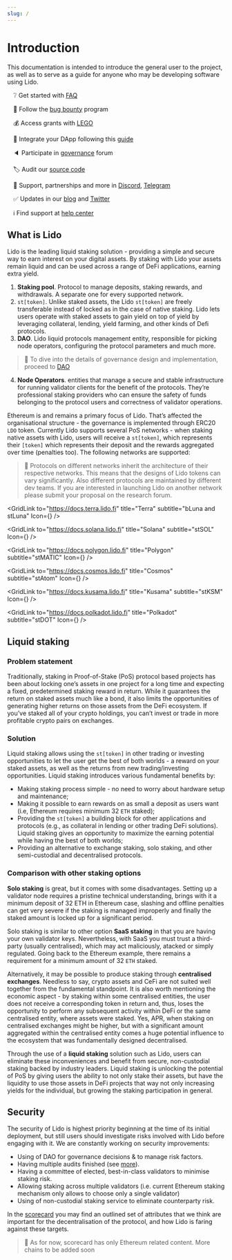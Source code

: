 ```yaml
---
slug: /
---
```



# Introduction

This documentation is intended to introduce the general user to the project, as well as to serve as a guide for anyone who may be developing software using Lido. 
 
&emsp;❔ Get started with [FAQ](https://lido.fi/faq) 

&emsp;🐞 Follow the [bug bounty](https://immunefi.com/bounty/lido/) program 

&emsp;💰 Access grants with [LEGO](https://lego.lido.fi)

&emsp;🔗 Integrate your DApp following this [guide](https://docs.lido.fi/guides/steth-integration-guide)

&emsp;🔈 Participate in [governance](https://research.lido.fi/) forum

&emsp;🏷️ Audit our [source code](https://github.com/lidofinance) 

&emsp;🤝 Support, partnerships and more in [Discord](https://discord.gg/vgdPfhZ), [Telegram](https://t.me/lidofinance) 

&emsp;✅ Updates in our [blog](https://blog.lido.fi/) and [Twitter](https://twitter.com/lidofinance) 

&emsp;ℹ️ Find support at [help center](https://help.lido.fi/) 
  
## What is Lido

Lido is the leading liquid staking solution - providing a simple and secure way to earn interest on your digital assets. By staking with Lido your assets remain liquid and can be used across a range of DeFi applications, earning extra yield.
 
1. **Staking pool**. Protocol to manage deposits, staking rewards, and withdrawals. A separate one for every supported network. 
2. `st[token]`. Unlike staked assets, the Lido `st[token]` are freely transferable instead of locked as in the case of native staking. Lido lets users operate with staked assets to gain yield on top of yield by leveraging collateral, lending, yield farming, and other kinds of Defi protocols. 
3. **DAO**. Lido liquid protocols management entity, responsible for picking node operators, configuring the protocol parameters and much more. 
 
> 📝 To dive into the details of governance design and implementation, proceed to [DAO](lido-dao.md) 
 
4. **Node Operators**. entities that manage a secure and stable infrastructure for running validator clients for the benefit of the protocols. They’re professional staking providers who can ensure the safety of funds belonging to the protocol users and correctness of validator operations. 
 
Ethereum is and remains a primary focus of Lido. That’s affected the organisational structure - the governance is implemented through ERC20 `LDO` token. Currently Lido supports several PoS networks - when staking native assets with Lido, users will receive a `st[token]`, which represents their `[token]` which represents their deposit and the rewards aggregated over time (penalties too). The following networks are supported: 
 
> 📝 Protocols on different networks inherit the architecture of their respective networks. This means that the designs of Lido tokens can vary significantly. Also different protocols are maintained by different dev teams. If you are interested in launching Lido on another network please submit your proposal on the research forum.
 
<Grid> 
 
<GridLink 
  to="https://docs.terra.lido.fi" 
  title="Terra" 
  subtitle="bLuna and stLuna" 
  Icon={<TerraIcon />} 
/> 
 
<GridLink 
  to="https://docs.solana.lido.fi" 
  title="Solana" 
  subtitle="stSOL" 
  Icon={<SolanaIcon />} 
/> 
 
<GridLink 
  to="https://docs.polygon.lido.fi" 
  title="Polygon" 
  subtitle="stMATIC" 
  Icon={<PolygonIcon />} 
/> 
 
<GridLink 
  to="https://docs.cosmos.lido.fi" 
  title="Cosmos" 
  subtitle="stAtom" 
  Icon={<CosmosIcon />} 
/> 
 
<GridLink 
  to="https://docs.kusama.lido.fi" 
  title="Kusama" 
  subtitle="stKSM" 
  Icon={<KusamaIcon />} 
/> 
 
<GridLink 
  to="https://docs.polkadot.lido.fi" 
  title="Polkadot" 
  subtitle="stDOT" 
  Icon={<PolkadotIcon />} 
/> 
 
</Grid> 
 

## Liquid staking 

### Problem statement

Traditionally, staking in Proof-of-Stake (PoS) protocol based projects has been about locking one’s assets in one project for a long time and expecting a fixed, predetermined staking reward in return. While it guarantees the return on staked assets much like a bond, it also limits the opportunities of generating higher returns on those assets from the DeFi ecosystem. If you’ve staked all of your crypto holdings, you can’t invest or trade in more profitable crypto pairs on exchanges. 

### Solution 
 
Liquid staking allows using the `st[token]` in other trading or investing opportunities to let the user get the best of both worlds - a reward on your staked assets, as well as the returns from new trading/investing opportunities. Liquid staking introduces various fundamental benefits by:
- Making staking process simple - no need to worry about hardware setup and maintenance;
- Making it possible to earn rewards on as small a deposit as users want (i.e, Ethereum requires minimum 32 `ETH` staked);  
- Providing the `st[token]` a building block for other applications and protocols (e.g., as collateral in lending or other trading DeFi solutions). Liquid staking gives an opportunity to maximize the earning potential while having the best of both worlds;  
- Providing an alternative to exchange staking, solo staking, and other semi-custodial and decentralised protocols. 
 
### Comparison with other staking options
 
**Solo staking** is great, but it comes with some disadvantages. Setting up a validator node requires a pristine technical understanding, brings with it a minimum deposit of 32 ETH in Ethereum case, slashing and offline penalties can get very severe if the staking is managed improperly and finally the staked amount is locked up for a significant period.

Solo staking is similar to other option **SaaS staking** in that you are having your own validator keys. Nevertheless, with SaaS you must trust a third-party (usually centralised), which may act maliciously, atacked or simply regulated. Going back to the Ethereum example, there remains a requirement for a minimum amount of 32 `ETH` staked. 
 
Alternatively, it may be possible to produce staking through **centralised exchanges**. Needless to say, crypto assets and CeFi are not suited well together from the fundamental standpoint. It is also worth mentioning the economic aspect - by staking within some centralised entities, the user does not receive a corresponding token in return and, thus, loses the opportunity to perform any subsequent activity within DeFi or the same centralised entity, where assets were staked. Yes, APR, when staking on centralised exchanges might be higher, but with a significant amount aggregated within the centralised entity comes a huge potential influence to the ecosystem that was fundamentally designed decentralised.  
 
Through the use of a **liquid staking** solution such as Lido, users can eliminate these inconveniences and benefit from secure, non-custodial staking backed by industry leaders. Liquid staking is unlocking the potential of PoS by giving users the ability to not only stake their assets, but have the liquidity to use those assets in DeFi projects that way not only increasing yields for the individual, but growing the staking participation in general.

## Security

The security of Lido is highest priority beginning at the time of its initial deployment, but still users should investigate risks involved with Lido before engaging with it. We are constantly working on security improvements:

- Using of DAO for governance decisions & to manage risk factors.
- Having multiple audits finished (see [more](https://github.com/lidofinance/audits)).
- Having a committee of elected, best-in-class validators to minimise staking risk.
- Allowing staking across multiple validators (i.e. current Ethereum staking mechanism only allows to choose only a single validator)
- Using of non-custodial staking service to eliminate counterparty risk.

In the [scorecard](https://scorecard.lido.fi/) you may find an  outlined set of attributes that we think are important for the decentralisation of the protocol, and how Lido is faring against these targets.  

> 📝 As for now, scorecard has only Ethereum related content. More chains to be added soon